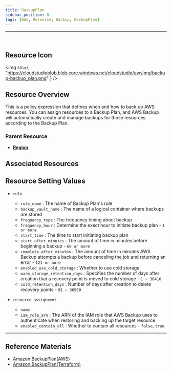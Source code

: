 ```yaml
---
title: BackupPlan
sidebar_position: 0
tags: [AWS, Resource, Backup, BackupPlan]
---
```


<hr />
<br />

## Resource Icon

<img
    src={
        "https://cloudstudioblob.blob.core.windows.net/cloudstudio/awsImg/backup-backup_plan.png"
    }
/>

## Resource Overview

This is a policy expression that defines when and how to back up AWS resources. 
You can assign resources to a Backup Plan, and AWS Backup will automatically create and manage backups for those resources according to the Backup Plan.

### Parent Resource

-   [**Region**](https://docs.cstudio.app/en/docs/resource/aws/Base/Region)

## Associated Resources

## Resource Setting Values

- `rule`
  - `rule_name` : The name of Backup Plan's rule
  - `backup_vault_name` : The name of a logical container where backups are stored
  - `frequency_type` : The frequency timing about backup
  - `frequency_hour` : Determine the exact hour to initiate backup plan - `1 or more`
  - `start_time` : The time to start initiating backup plan
  - `start_after_minutes` : The amount of time in minutes before beginning a backup - `60 or more`
  - `complete_after_minutes` : The amount of time in minutes AWS Backup attempts a backup before canceling the job and returning an error - `121 or more`
  - `enabled_use_cold_storage` : Whether to use cold storage
  - `warm_storage_retention_days` : Specifies the number of days after creation that a recovery point is moved to cold storage - `1 ~ 36410`
  - `cold_retention_days` : Number of days after creation to delete recovery points - `91 ~ 36500`

- `resource_assignment`
  - `name`
  - `iam_role_arn` : The ARN of the IAM role that AWS Backup uses to authenticate when restoring and backing up the target resource
  - `enabled_contain_all` : Whether to contain all resources - `false`, `true`

---

## Reference Materials

-   [Amazon BackupPlan(AWS)](https://docs.aws.amazon.com/ko_kr/aws-backup/latest/devguide/creating-a-backup-plan.html)
-   [Amazon BackupPlan(Terraform)](https://registry.terraform.io/providers/hashicorp/aws/latest/docs/resources/backup_plan)
